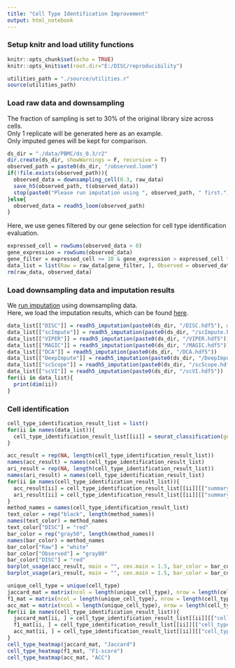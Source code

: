 ```yaml
---
title: "Cell Type Identification Improvement"
output: html_notebook
---
```

### Setup knitr and load utility functions
```r
knitr::opts_chunk$set(echo = TRUE)
knitr::opts_knit$set(root.dir="E:/DISC/reproducibility")
```
```r
utilities_path = "./source/utilities.r"
source(utilities_path)
```
### Load raw data and downsampling
The fraction of sampling is set to 30% of the original library size across cells.</br>
Only 1 replicate will be generated here as an example.</br>
Only imputed genes will be kept for comparison.
```r
ds_dir = "./data/PBMC/ds_0.3/r2"
dir.create(ds_dir, showWarnings = F, recursive = T)
observed_path = paste0(ds_dir, "/observed.loom")
if(!file.exists(observed_path)){
  observed_data = downsampling_cell(0.3, raw_data)
  save_h5(observed_path, t(observed_data))
  stop(paste0("Please run imputation using ", observed_path, " first."))
}else{
  observed_data = readh5_loom(observed_path)
}
```
Here, we use genes filtered by our gene selection for cell type identification evaluation.
```r
expressed_cell = rowSums(observed_data > 0)
gene_expression = rowSums(observed_data)
gene_filter = expressed_cell >= 10 & gene_expression > expressed_cell * 1
data_list = list(Raw = raw_data[gene_filter, ], Observed = observed_data[gene_filter, ])
rm(raw_data, observed_data)
```
### Load downsampling data and imputation results
We <a href="https://github.com/iyhaoo/DISC/blob/master/reproducibility/tutorials/run_imputation.md">run imputation</a> using downsampling data.</br>
Here, we load the imputation results, which can be found <a href="https://github.com/iyhaoo/DISC_data_availability/tree/master/PBMC">here</a>.
```r
data_list[["DISC"]] = readh5_imputation(paste0(ds_dir, "/DISC.hdf5"), with_outliers = T)[gene_filter, ]
data_list[["scImpute"]] = readh5_imputation(paste0(ds_dir, "/scImpute.hdf5"))
data_list[["VIPER"]] = readh5_imputation(paste0(ds_dir, "/VIPER.hdf5"))
data_list[["MAGIC"]] = readh5_imputation(paste0(ds_dir, "/MAGIC.hdf5"))
data_list[["DCA"]] = readh5_imputation(paste0(ds_dir, "/DCA.hdf5"))
data_list[["DeepImpute"]] = readh5_imputation(paste0(ds_dir, "/DeepImpute.hdf5"))
data_list[["scScope"]] = readh5_imputation(paste0(ds_dir, "/scScope.hdf5"))
data_list[["scVI"]] = readh5_imputation(paste0(ds_dir, "/scVI.hdf5"))
for(ii in data_list){
  print(dim(ii))
}
```
### Cell identification
```r
cell_type_identification_result_list = list()
for(ii in names(data_list)){
  cell_type_identification_result_list[[ii]] = seurat_classification(gene_bc_mat = data_list[[ii]], cell_type = cell_type, pca_dim = 10, res = 0.5, min_pct = 0.25, show_plots = T, cell_type_identification_fun = cell_type_identification_pbmc)
}
```
```r
acc_result = rep(NA, length(cell_type_identification_result_list))
names(acc_result) = names(cell_type_identification_result_list)
ari_result = rep(NA, length(cell_type_identification_result_list))
names(ari_result) = names(cell_type_identification_result_list)
for(ii in names(cell_type_identification_result_list)){
  acc_result[ii] = cell_type_identification_result_list[[ii]][["summary"]]["ACC"]
  ari_result[ii] = cell_type_identification_result_list[[ii]][["summary"]]["ARI"]
}
method_names = names(cell_type_identification_result_list)
text_color = rep("black", length(method_names))
names(text_color) = method_names
text_color["DISC"] = "red"
bar_color = rep("gray50", length(method_names))
names(bar_color) = method_names
bar_color["Raw"] = "white"
bar_color["Observed"] = "gray80"
bar_color["DISC"] = "red"
barplot_usage(acc_result, main = "", cex.main = 1.5, bar_color = bar_color, text_color = text_color, use_data_order = T, ylab = "ACC", cex.lab = 1.5, font.main = 1, ylim = c(-0.1, 1), decreasing = TRUE)
barplot_usage(ari_result, main = "", cex.main = 1.5, bar_color = bar_color, text_color = text_color, use_data_order = T, ylab = "ARI", cex.lab = 1.5, font.main = 1, ylim = c(-0.1, 1), decreasing = TRUE)
```

```r
unique_cell_type = unique(cell_type)
jaccard_mat = matrix(ncol = length(unique_cell_type), nrow = length(cell_type_identification_result_list), dimnames = list(names(cell_type_identification_result_list), unique_cell_type))
f1_mat = matrix(ncol = length(unique_cell_type), nrow = length(cell_type_identification_result_list), dimnames = list(names(cell_type_identification_result_list), unique_cell_type))
acc_mat = matrix(ncol = length(unique_cell_type), nrow = length(cell_type_identification_result_list), dimnames = list(names(cell_type_identification_result_list), unique_cell_type))
for(ii in names(cell_type_identification_result_list)){
  jaccard_mat[ii, ] = cell_type_identification_result_list[[ii]][["cell_type_result"]][, "Jaccard"]
  f1_mat[ii, ] = cell_type_identification_result_list[[ii]][["cell_type_result"]][, "F1-score"]
  acc_mat[ii, ] = cell_type_identification_result_list[[ii]][["cell_type_result"]][, "ACC"]
}
cell_type_heatmap(jaccard_mat, "Jaccard")
cell_type_heatmap(f1_mat, "F1-score")
cell_type_heatmap(acc_mat, "ACC")

```